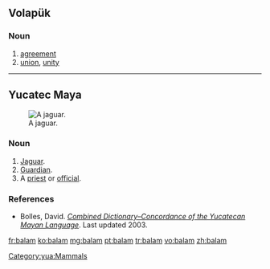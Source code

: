 ==Volapük==

===Noun===
{{infl|vo|noun}}

# [[agreement]]
# [[union]], [[unity]]

----

==Yucatec Maya==
[[Image:Standing jaguar.jpg|thumb|right|A jaguar.]]

===Noun===
{{yua-noun}}

# [[jaguar|Jaguar]].
# [[guardian|Guardian]].
# A [[priest]] or [[official]].

===References===
* Bolles, David. ''[http://www.famsi.org/reports/96072/index.html Combined Dictionary–Concordance of the Yucatecan Mayan Language]''. Last updated 2003.

[[Category:yua:Mammals]]

[[fr:balam]]
[[ko:balam]]
[[mg:balam]]
[[pt:balam]]
[[tr:balam]]
[[vo:balam]]
[[zh:balam]]
